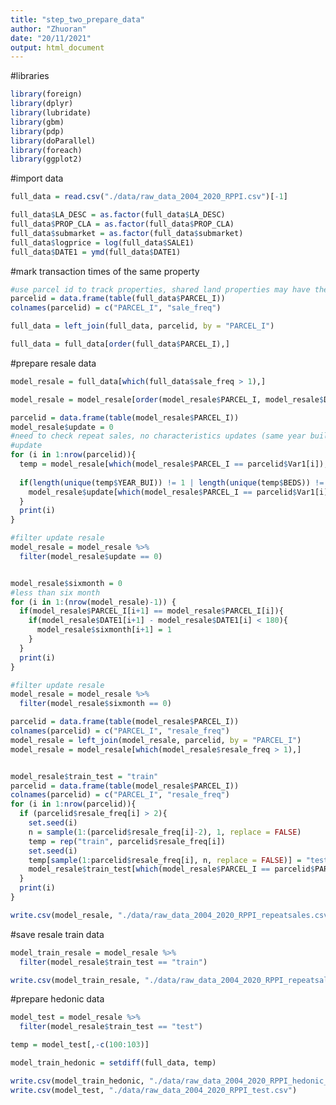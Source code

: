 ```yaml
---
title: "step_two_prepare_data"
author: "Zhuoran"
date: "20/11/2021"
output: html_document
---
```



#libraries
```r
library(foreign)
library(dplyr)
library(lubridate)
library(gbm)
library(pdp)
library(doParallel)
library(foreach)
library(ggplot2)
```


#import data
```r
full_data = read.csv("./data/raw_data_2004_2020_RPPI.csv")[-1]

full_data$LA_DESC = as.factor(full_data$LA_DESC)
full_data$PROP_CLA = as.factor(full_data$PROP_CLA)
full_data$submarket = as.factor(full_data$submarket)
full_data$logprice = log(full_data$SALE1)
full_data$DATE1 = ymd(full_data$DATE1)
```


#mark transaction times of the same property
```r
#use parcel id to track properties, shared land properties may have the same land id, but parcel id is unique to each property
parcelid = data.frame(table(full_data$PARCEL_I))
colnames(parcelid) = c("PARCEL_I", "sale_freq")

full_data = left_join(full_data, parcelid, by = "PARCEL_I")

full_data = full_data[order(full_data$PARCEL_I),]
```


#prepare resale data
```r
model_resale = full_data[which(full_data$sale_freq > 1),]

model_resale = model_resale[order(model_resale$PARCEL_I, model_resale$DATE1),]

parcelid = data.frame(table(model_resale$PARCEL_I))
model_resale$update = 0
#need to check repeat sales, no characteristics updates (same year build, same bedroom, same bathroom), no within six months (quater_num)
#update
for (i in 1:nrow(parcelid)){
  temp = model_resale[which(model_resale$PARCEL_I == parcelid$Var1[i]),]
  
  if(length(unique(temp$YEAR_BUI)) != 1 | length(unique(temp$BEDS)) != 1 | length(unique(temp$BATHS)) != 1){
    model_resale$update[which(model_resale$PARCEL_I == parcelid$Var1[i])] = 1
  }
  print(i)
}

#filter update resale
model_resale = model_resale %>%
  filter(model_resale$update == 0)


model_resale$sixmonth = 0
#less than six month
for (i in 1:(nrow(model_resale)-1)) {
  if(model_resale$PARCEL_I[i+1] == model_resale$PARCEL_I[i]){
    if(model_resale$DATE1[i+1] - model_resale$DATE1[i] < 180){
      model_resale$sixmonth[i+1] = 1
    }
  }
  print(i)
}

#filter update resale
model_resale = model_resale %>%
  filter(model_resale$sixmonth == 0)

parcelid = data.frame(table(model_resale$PARCEL_I))
colnames(parcelid) = c("PARCEL_I", "resale_freq")
model_resale = left_join(model_resale, parcelid, by = "PARCEL_I")
model_resale = model_resale[which(model_resale$resale_freq > 1),]


model_resale$train_test = "train"
parcelid = data.frame(table(model_resale$PARCEL_I))
colnames(parcelid) = c("PARCEL_I", "resale_freq")
for (i in 1:nrow(parcelid)){
  if (parcelid$resale_freq[i] > 2){
    set.seed(i)
    n = sample(1:(parcelid$resale_freq[i]-2), 1, replace = FALSE)
    temp = rep("train", parcelid$resale_freq[i])
    set.seed(i)
    temp[sample(1:parcelid$resale_freq[i], n, replace = FALSE)] = "test"
    model_resale$train_test[which(model_resale$PARCEL_I == parcelid$PARCEL_I[i])] = temp
  }
  print(i)
}

write.csv(model_resale, "./data/raw_data_2004_2020_RPPI_repeatsales.csv")
```


#save resale train data
```r
model_train_resale = model_resale %>%
  filter(model_resale$train_test == "train")

write.csv(model_train_resale, "./data/raw_data_2004_2020_RPPI_repeatsales_train.csv")
```


#prepare hedonic data
```r
model_test = model_resale %>%
  filter(model_resale$train_test == "test")

temp = model_test[,-c(100:103)]

model_train_hedonic = setdiff(full_data, temp)

write.csv(model_train_hedonic, "./data/raw_data_2004_2020_RPPI_hedonic_train.csv")
write.csv(model_test, "./data/raw_data_2004_2020_RPPI_test.csv")
```